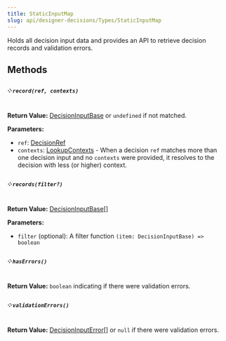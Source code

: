 ```yaml
---
title: StaticInputMap
slug: api/designer-decisions/Types/StaticInputMap
---
```


Holds all decision input data and provides an API to retrieve decision records
and validation errors.

## Methods

##### ༶ `record(ref, contexts)`

**Return Value:** [DecisionInputBase](/api/designer-decisions/Types/DecisionInputBase)
or `undefined` if not matched.

**Parameters:**

-   `ref`: [DecisionRef](/api/designer-decisions/Types/DecisionRef)
-   `contexts`: [LookupContexts](/api/designer-decisions/Types/LookupContexts) -
    When a decision `ref` matches more than one decision input and no `contexts`
    were provided, it resolves to the decision with less (or higher) context.

##### ༶ `records(filter?)`

**Return Value:** [DecisionInputBase](/api/designer-decisions/Types/DecisionInputBase)[]

**Parameters:**

-   `filter` (optional): A filter function `(item: DecisionInputBase) => boolean`

##### ༶ `hasErrors()`

**Return Value:** `boolean` indicating if there were validation errors.

##### ༶ `validationErrors()`

**Return Value:**
[DecisionInputError](/api/designer-decisions/Types/DecisionInputError)[]
or `null` if there were validation errors.

